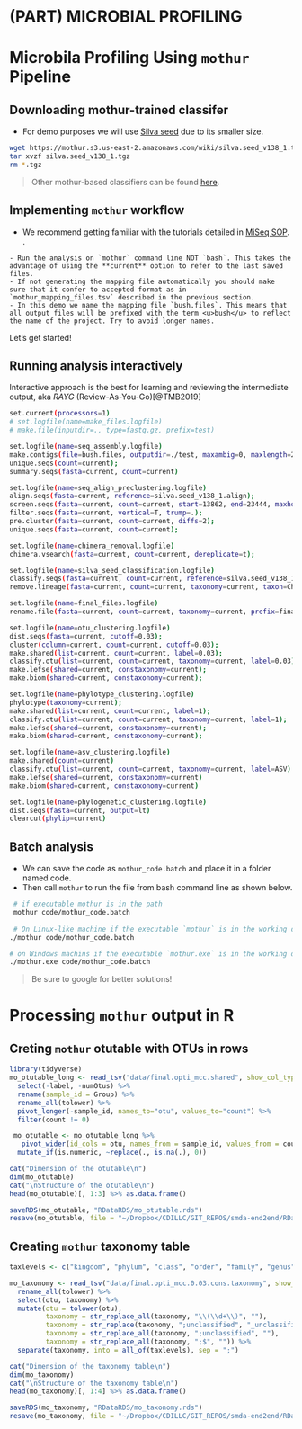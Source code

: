 # (PART) MICROBIAL PROFILING {-}

# Microbila Profiling Using `mothur` Pipeline {#mothur-workflow}

## Downloading mothur-trained classifer
- For demo purposes we will use [Silva seed](https://mothur.org/wiki/Silva_reference_files) due to its smaller size.

```bash
wget https://mothur.s3.us-east-2.amazonaws.com/wiki/silva.seed_v138_1.tgz
tar xvzf silva.seed_v138_1.tgz
rm *.tgz
```

> Other mothur-based classifiers can be found [here](https://mothur.org/wiki/taxonomy_outline/).

## Implementing `mothur` workflow
- We recommend getting familiar with the tutorials detailed in [MiSeq SOP](https://mothur.org/wiki/miseq_sop/). .

```block
- Run the analysis on `mothur` command line NOT `bash`. This takes the advantage of using the **current** option to refer to the last saved files.
- If not generating the mapping file automatically you should make sure that it confer to accepted format as in `mothur_mapping_files.tsv` described in the previous section. 
- In this demo we name the mapping file `bush.files`. This means that all output files will be prefixed with the term <u>bush</u> to reflect the name of the project. Try to avoid longer names.
```


Let's get started! 

## Running analysis interactively
Interactive approach is the best for learning and reviewing the intermediate output, aka *RAYG* (Review-As-You-Go)[@TMB2019]

```bash
set.current(processors=1)
# set.logfile(name=make_files.logfile)
# make.file(inputdir=., type=fastq.gz, prefix=test)

set.logfile(name=seq_assembly.logfile)
make.contigs(file=bush.files, outputdir=./test, maxambig=0, maxlength=275);
unique.seqs(count=current);
summary.seqs(fasta=current, count=current)

set.logfile(name=seq_align_preclustering.logfile)
align.seqs(fasta=current, reference=silva.seed_v138_1.align);
screen.seqs(fasta=current, count=current, start=13862, end=23444, maxhomop=8);
filter.seqs(fasta=current, vertical=T, trump=.);
pre.cluster(fasta=current, count=current, diffs=2);
unique.seqs(fasta=current, count=current);

set.logfile(name=chimera_removal.logfile)
chimera.vsearch(fasta=current, count=current, dereplicate=t);

set.logfile(name=silva_seed_classification.logfile)
classify.seqs(fasta=current, count=current, reference=silva.seed_v138_1.align, taxonomy=silva.seed_v138_1.tax, cutoff=100);
remove.lineage(fasta=current, count=current, taxonomy=current, taxon=Chloroplast-Mitochondria-unknown-Archaea-Eukaryota);

set.logfile(name=final_files.logfile)
rename.file(fasta=current, count=current, taxonomy=current, prefix=final)

set.logfile(name=otu_clustering.logfile)
dist.seqs(fasta=current, cutoff=0.03);
cluster(column=current, count=current, cutoff=0.03);
make.shared(list=current, count=current, label=0.03);
classify.otu(list=current, count=current, taxonomy=current, label=0.03);
make.lefse(shared=current, constaxonomy=current);
make.biom(shared=current, constaxonomy=current);

set.logfile(name=phylotype_clustering.logfile)
phylotype(taxonomy=current);
make.shared(list=current, count=current, label=1);
classify.otu(list=current, count=current, taxonomy=current, label=1);
make.lefse(shared=current, constaxonomy=current);
make.biom(shared=current, constaxonomy=current);

set.logfile(name=asv_clustering.logfile)
make.shared(count=current)
classify.otu(list=current, count=current, taxonomy=current, label=ASV)
make.lefse(shared=current, constaxonomy=current)
make.biom(shared=current, constaxonomy=current)

set.logfile(name=phylogenetic_clustering.logfile)
dist.seqs(fasta=current, output=lt)
clearcut(phylip=current)
```

## Batch analysis
- We can save the code as `mothur_code.batch` and place it in a folder named code.
- Then call `mothur` to run the file from bash command line as shown below.

```bash
 # if executable mothur is in the path
 mothur code/mothur_code.batch
 
 # On Linux-like machine if the executable `mothur` is in the working directory.
./mothur code/mothur_code.batch 

# on Windows machins if the executable `mothur.exe` is in the working directory.
./mothur.exe code/mothur_code.batch 
```
> Be sure to google for better solutions!


# Processing `mothur` output in R
## Creting `mothur` otutable with OTUs in rows
```r
library(tidyverse)
mo_otutable_long <- read_tsv("data/final.opti_mcc.shared", show_col_types = FALSE) %>% 
  select(-label, -numOtus) %>% 
  rename(sample_id = Group) %>% 
  rename_all(tolower) %>% 
  pivot_longer(-sample_id, names_to="otu", values_to="count") %>% 
  filter(count != 0)

 mo_otutable <- mo_otutable_long %>% 
   pivot_wider(id_cols = otu, names_from = sample_id, values_from = count) %>% 
  mutate_if(is.numeric, ~replace(., is.na(.), 0))

cat("Dimension of the otutable\n")
dim(mo_otutable)
cat("\nStructure of the otutable\n")
head(mo_otutable)[, 1:3] %>% as.data.frame()  

saveRDS(mo_otutable, "RDataRDS/mo_otutable.rds")
resave(mo_otutable, file = "~/Dropbox/CDILLC/GIT_REPOS/smda-end2end/RDataRDS/saved_objects.RData")
```

## Creating `mothur` taxonomy table
```r
taxlevels <- c("kingdom", "phylum", "class", "order", "family", "genus")

mo_taxonomy <- read_tsv("data/final.opti_mcc.0.03.cons.taxonomy", show_col_types = F) %>%
  rename_all(tolower) %>%
  select(otu, taxonomy) %>%
  mutate(otu = tolower(otu),
         taxonomy = str_replace_all(taxonomy, "\\(\\d+\\)", ""),
         taxonomy = str_replace(taxonomy, ";unclassified", "_unclassified"),
         taxonomy = str_replace_all(taxonomy, ";unclassified", ""),
         taxonomy = str_replace_all(taxonomy, ";$", "")) %>% 
  separate(taxonomy, into = all_of(taxlevels), sep = ";")

cat("Dimension of the taxonomy table\n")
dim(mo_taxonomy)
cat("\nStructure of the taxonomy table\n")
head(mo_taxonomy)[, 1:4] %>% as.data.frame() 

saveRDS(mo_taxonomy, "RDataRDS/mo_taxonomy.rds")
resave(mo_taxonomy, file = "~/Dropbox/CDILLC/GIT_REPOS/smda-end2end/RDataRDS/saved_objects.RData")
```
